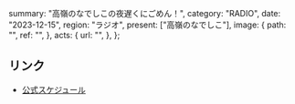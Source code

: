   summary: "高嶺のなでしこの夜遅くにごめん！",
  category: "RADIO",
  date: "2023-12-15",
  region: "ラジオ",
  present: ["高嶺のなでしこ"],
  image: {
    path: "",
    ref: "",
  },
  acts: {
    url: "",
  },
};

## リンク

- [公式スケジュール](https://takanenonadeshiko.jp/?p=1009)
